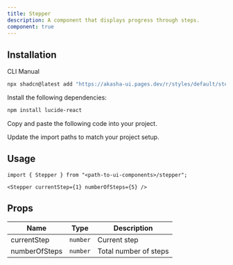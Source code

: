 ```yaml
---
title: Stepper
description: A component that displays progress through steps.
component: true
---
```


<ComponentPreview name="stepper-demo" description="Stepper example" />

## Installation

<Tabs defaultValue="cli">

<TabsList>
  <TabsTrigger value="cli">CLI</TabsTrigger>
  <TabsTrigger value="manual">Manual</TabsTrigger>
</TabsList>

<TabsContent value="cli">

```bash
npx shadcn@latest add "https://akasha-ui.pages.dev/r/styles/default/stepper.json"
```

</TabsContent>

<TabsContent value="manual">

<Steps>

<Step>Install the following dependencies:</Step>

```bash
npm install lucide-react
```

<Step>Copy and paste the following code into your project.</Step>

<ComponentSource name="stepper" />

<Step>Update the import paths to match your project setup.</Step>

</Steps>

</TabsContent>

</Tabs>

## Usage

```tsx
import { Stepper } from "<path-to-ui-components>/stepper";
```

```tsx
<Stepper currentStep={1} numberOfSteps={5} />
```

## Props

| Name          | Type     | Description           |
| ------------- | -------- | --------------------- |
| currentStep   | `number` | Current step          |
| numberOfSteps | `number` | Total number of steps |

